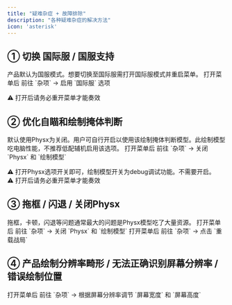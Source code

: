 ```yaml
---
title: "疑难杂症 + 故障排除"
description: "各种疑难杂症的解决方法"
icon: 'asterisk'
---
```


## ① 切换 国际服 / 国服支持
<Warning>
  产品默认为国服模式。想要切换至国际服需打开国际服模式并重启菜单。
</Warning>
<Check>
  打开菜单后 前往 `杂项` -> 启用 `国际服` 选项  
    
  ⚠️  打开后请务必重开菜单才能奏效
</Check>

## ② 优化自瞄和绘制掩体判断
<Warning>
  默认使用Physx为关闭。用户可自行开启以使用该绘制掩体判断模型。此绘制模型吃电脑性能，不推荐低配辅机启用该选项。
</Warning>
<Check>
  打开菜单后 前往 `杂项` -> 关闭 `Physx` 和 `绘制模型`  
    
  ⚠️  打开Physx选项开关即可，绘制模型开关为debug调试功能。不需要开启。  
  ⚠️  打开后请务必重开菜单才能奏效
</Check>

## ③ 拖框 / 闪退 / 关闭Physx
<Warning>
  拖框，卡顿，闪退等问题通常最大的问题是Physx模型吃了大量资源。
</Warning>
<Check>
  打开菜单后 前往 `杂项` -> 关闭 `Physx` 和 `绘制模型`
</Check>
<Check>
  打开菜单后 前往 `杂项` -> 点击 `重载战局`
</Check>

## ④ 产品绘制分辨率畸形 / 无法正确识别屏幕分辨率 / 错误绘制位置
<Check>
  打开菜单后 前往 `杂项` -> 根据屏幕分辨率调节 `屏幕宽度` 和 `屏幕高度`
</Check>